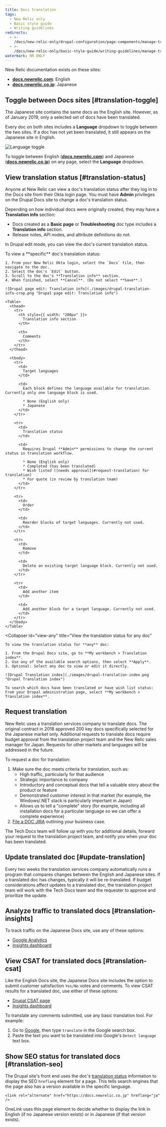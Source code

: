 ```yaml
---
title: Docs translation
tags:
  - New Relic only
  - Basic style guide
  - Writing guidelines
redirects:
  - >-
    /docs/new-relic-only/drupal-configuration/page-components/manage-translated-docs
  - >-
    /docs/new-relic-only/basic-style-guide/writing-guidelines/manage-translated-docs
watermark: NR ONLY
---
```


New Relic documentation exists on these sites:

* [**docs.newrelic.com**](https://docs.newrelic.com): English
* [**docs.newrelic.co.jp**](https://docs.newrelic.co.jp): Japanese

## Toggle between Docs sites [#translation-toggle]

The Japanese site contains the same docs as the English site. However, as of January 2019, only a selected set of docs have been translated.

Every doc on both sites includes a **Language** dropdown to toggle between the two sites. If a doc has not yet been translated, it still appears on the Japanese site in English.

![Language toggle](./images/japanese-english-toggle.png "Language toggle")

To toggle between English ([**docs.newrelic.com**](https://docs.newrelic.com)) and Japanese ([**docs.newrelic.co.jp**](https://docs.newrelic.co.jp)) on any page, select the **Language** dropdown.

## View translation status [#translation-status]

Anyone at New Relic can view a doc's translation status after they log in to the Docs site from their Okta login page. You must have **Admin** privileges on the Drupal Docs site to change a doc's translation status.

Depending on how individual docs were originally created, they may have a **Translation info** section:

* Docs created as a **Basic page** or **Troubleshooting** doc type includes a **Translation info** section.
* Release notes, API nodes, and attribute definitions do not.

In Drupal edit mode, you can view the doc's current translation status.

<CollapserGroup>
  <Collapser
    id="view-specific"
    title="View a specific doc's translation status"
  >
    To view a **specific** doc's translation status:

    1. From your New Relic Okta login, select the `Docs` tile, then navigate to the doc.
    2. Select the doc's `Edit` button.
    3. Scroll to the doc's **Translation info** section.
    4. When finished, select **Cancel**. (Do not select **Save**.)

    ![Drupal page edit: Translation info](./images/drupal-translation-info-crop.png "Drupal page edit: Translation info")

    <Table>
      <thead>
        <tr>
          <th style={{ width: "200px" }}>
            Translation info section
          </th>

          <th>
            Comments
          </th>
        </tr>
      </thead>

      <tbody>
        <tr>
          <td>
            Target languages
          </td>

          <td>
            Each block defines the language available for translation. Currently only one language block is used.

            * None (English only)
            * Japanese
          </td>
        </tr>

        <tr>
          <td>
            Translation status
          </td>

          <td>
            Requires Drupal **Admin** permissions to change the current status in translation workflow.

            * None (English only)
            * Completed (has been translated)
            * Wish listed ([needs approval](#request-translation) for translation)
            * For quote (in review by translation team)
          </td>
        </tr>

        <tr>
          <td>
            Order
          </td>

          <td>
            Reorder blocks of target languages. Currently not used.
          </td>
        </tr>

        <tr>
          <td>
            Remove
          </td>

          <td>
            Delete an existing target language block. Currently not used.
          </td>
        </tr>

        <tr>
          <td>
            Add another item
          </td>

          <td>
            Add another block for a target language. Currently not used.
          </td>
        </tr>
      </tbody>
    </Table>
  </Collapser>

  <Collapser
    id="view-any"
    title="View the translation status for any doc"
  >
    To view the translation status for **any** doc:

    1. From the Drupal Docs site, go to **My workbench > Translation index**.
    2. Use any of the available search options, then select **Apply**.
    3. Optional: Select any doc to view or edit it directly.

    ![Drupal Translation index](./images/drupal-translation-index.png "Drupal Translation index")

    To search which docs have been translated or have wish list status: From your Drupal administration page, select **My workbench > Translation index**.
  </Collapser>
</CollapserGroup>

## Request translation

New Relic uses a translation services company to translate docs. The original contract in 2018 approved 200 key docs specifically selected for the Japanese market only. Additional requests to translate docs require budget approval from the translation project team and the New Relic sales manager for Japan. Requests for other markets and languages will be addressed in the future.

To request a doc for translation:

1. Make sure the doc meets criteria for translation, such as:
   * High traffic, particularly for that audience
   * Strategic importance to company
   * Introductory and conceptual docs that tell a valuable story about the product or feature
   * Demonstrated customer interest in that market (for example, the Windows/.NET stack is particularly important in Japan)
   * Allows us to tell a "complete" story (for example, including all installation docs for a particular language so we can offer a complete experience)
2. [File a DOC JIRA](http://docs.newrelic.com/jira) outlining your business case.

The Tech Docs team will follow up with you for additional details, forward your request to the translation project team, and notify you when your doc has been translated.

## Update translated doc [#update-translation]

Every two weeks the translation services company automatically runs a program that compares changes between the English and Japanese sites. If a translated doc has changes, typically it will be re-translated. If budget considerations affect updates to a translated doc, the translation project team will work with the Tech Docs team and the requester to approve and prioritize the update.

## Analyze traffic to translated docs [#translation-insights]

To track traffic on the Japanese Docs site, use any of these options:

* [Google Analytics](https://analytics.google.com/analytics/web/?hl=en&pli=1#/realtime/rt-overview/a3047412w51432103p183513476/)
* [Insights dashboard](https://insights.newrelic.com/accounts/727059/dashboards/807464)

## View CSAT for translated docs [#translation-csat]

Like the English Docs site, the Japanese Docs site includes the option to submit customer satisfaction `Yes/No` votes and comments. To view CSAT results for a translated doc, use either of these options:

* [Drupal CSAT page](https://docs.newrelic.com/node/5726/webform-results/table)
* [Insights dashboard](https://insights.newrelic.com/accounts/727059/dashboards/807464)

To translate any comments submitted, use any basic translation tool. For example:

1. Go to [Google](https://www.google.com), then type `translate` in the Google search box.
2. Paste the text you want to be translated into Google's `Detect language` text box.

## Show SEO status for translated docs [#translation-seo]

The Drupal site's front end uses the doc's [translation status](translation-status) information to display the SEO `hreflang` element for a page. This tells search engines that the page also has a version available in the specific language.

```
<link rel="alternate" href="https://docs.newrelic.co.jp" hreflang="ja" />
```

OneLink uses this page element to decide whether to display the link in English (if no Japanese version exists) or in Japanese (if that version exists).
